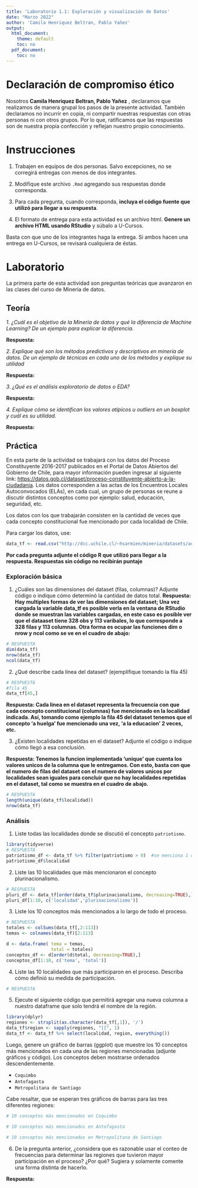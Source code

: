 ---
title: 'Laboratorio 1.1: Exploración y visualización de Datos'
date: "Marzo 2022"
author: 'Camila Henriquez Beltran, Pablo Yañez'
output:
  html_document:
    theme: default
    toc: no
  pdf_document:
    toc: no
---

# Declaración de compromiso ético

Nosotros **Camila Henriquez Beltran, Pablo Yañez** , declaramos que realizamos de manera grupal los pasos de la presente actividad. También declaramos no incurrir en copia, ni compartir nuestras respuestas con otras personas ni con otros grupos. Por lo que, ratificamos que las respuestas son de nuestra propia confección y reflejan nuestro propio conocimiento.

# Instrucciones

1.  Trabajen en equipos de dos personas. Salvo excepciones, no se corregirá entregas con menos de dos integrantes.

2.  Modifique este archivo `.Rmd` agregando sus respuestas donde corresponda.

3.  Para cada pregunta, cuando corresponda, **incluya el código fuente que utilizó para llegar a su respuesta**.

4.  El formato de entrega para esta actividad es un archivo html. **Genere un archivo HTML usando RStudio** y súbalo a U-Cursos.

Basta con que uno de los integrantes haga la entrega. Si ambos hacen una entrega en U-Cursos, se revisará cualquiera de éstas.

# Laboratorio

La primera parte de esta actividad son preguntas teóricas que avanzaron en las clases del curso de Minería de datos.

## Teoría

*1. ¿Cuál es el objetivo de la Minería de datos y qué la diferencia de Machine Learning? De un ejemplo para explicar la diferencia.*

**Respuesta:**

*2. Explique qué son los métodos predictivos y descriptivos en minería de datos. De un ejemplo de técnicas en cada uno de los métodos y explique su utilidad*

**Respuesta:**

*3. ¿Qué es el análisis exploratorio de datos o EDA?*

**Respuesta:**

*4. Explique cómo se identifican los valores atípicos u outliers en un boxplot y cuál es su utilidad.*

**Respuesta:**

## Práctica

En esta parte de la actividad se trabajará con los datos del Proceso Constituyente 2016-2017 publicados en el Portal de Datos Abiertos del Gobierno de Chile, para mayor información pueden ingresar al siguiente link: <https://datos.gob.cl/dataset/proceso-constituyente-abierto-a-la-ciudadania>. Los datos corresponden a las actas de los Encuentros Locales Autoconvocados (ELAs), en cada cual, un grupo de personas se reune a discutir distintos conceptos como por ejemplo: salud, educación, seguridad, etc.

Los datos con los que trabajarán consisten en la cantidad de veces que cada concepto constitucional fue mencionado por cada localidad de Chile.

Para cargar los datos, use:

```{r}
data_tf <- read.csv("http://dcc.uchile.cl/~hsarmien/mineria/datasets/actas.txt", header = T)
```

**Por cada pregunta adjunte el código R que utilizó para llegar a la respuesta. Respuestas sin código no recibirán puntaje**

### Exploración básica

1.  ¿Cuáles son las dimensiones del dataset (filas, columnas)? Adjunte código o indique cómo determinó la cantidad de datos total. **Respuesta: Hay multiples formas de ver las dimensiones del dataset; Una vez cargada la variable data_tf es posible verla en la ventana de RStudio donde se muestran las variables cargadas, en este caso es posible ver que el dataaset tiene 328 obs y 113 varibales, lo que corresponde a 328 filas y 113 columnas. Otra forma es ocupar las funciones dim o nrow y ncol como se ve en el cuadro de abajo:**

```{r}
# RESPUESTA
dim(data_tf)
nrow(data_tf)
ncol(data_tf)
```

2.  ¿Qué describe cada línea del dataset? (ejemplifique tomando la fila 45)

```{r}
# RESPUESTA
#fila 45
data_tf[45,]

```

**Respuesta: Cada linea en el dataset representa la frecuencia con que cada concepto constitucional (columnas) fue mencionado en la localidad indicada. Así, tomando como ejemplo la fila 45 del dataset tenemos que el concepto 'a huelga' fue mencionado una vez, 'a la educacion' 2 veces, etc.**

3.  ¿Existen localidades repetidas en el dataset? Adjunte el código o indique cómo llegó a esa conclusión.

**Respuesta: Tenemos la funcion implementada 'unique' que cuenta los valores unicos de la columna que le entregamos. Con esto, basta con que el numero de filas del dataset con el numero de valores unicos por localidades sean iguales para concluir que no hay localidades repetidas en el dataset, tal como se muestra en el cuadro de abajo.**

```{r}
# RESPUESTA
length(unique(data_tf$localidad))
nrow(data_tf)

```

### Análisis

1.  Liste todas las localidades donde se discutió el concepto `patriotismo`.

```{r}
library(tidyverse)
# RESPUESTA
patriotismo_df <- data_tf %>% filter(patriotismo > 0)  #se menciona 1 o mas veces patriotismo
patriotismo_df$localidad

```

2.  Liste las 10 localidades que más mencionaron el concepto plurinacionalismo.

```{r}
# RESPUESTA
pluri_df <- data_tf[order(data_tf$plurinacionalismo, decreasing=TRUE),]
pluri_df[1:10, c('localidad','plurinacionalismo')]
```

3.  Liste los 10 conceptos más mencionados a lo largo de todo el proceso.

```{r}
# RESPUESTA
totales <- colSums(data_tf[,2:113])
temas <- colnames(data_tf)[2:113]

d <- data.frame( tema = temas,
                 total = totales)
conceptos_df <- d[order(d$total, decreasing=TRUE),]
conceptos_df[1:10, c('tema', 'total')]
```

4.  Liste las 10 localidades que más participaron en el proceso. Describa cómo definió su medida de participación.

```{r}
# RESPUESTA
```

5.  Ejecute el siguiente código que permitirá agregar una nueva columna a nuestro dataframe que solo tendrá el nombre de la región.

```{r, message = F, warning=F}
library(dplyr)
regiones <- strsplit(as.character(data_tf[,1]), '/')
data_tf$region <- sapply(regiones, "[[", 1)
data_tf <- data_tf %>% select(localidad, region, everything())
```

Luego, genere un gráfico de barras (ggplot) que muestre los 10 conceptos más mencionados en cada una de las regiones mencionadas (adjunte gráficos y código). Los conceptos deben mostrarse ordenados descendentemente.

-   `Coquimbo`
-   `Antofagasta`
-   `Metropolitana de Santiago`

Cabe resaltar, que se esperan tres gráficos de barras para las tres diferentes regiones:

```{r}
# 10 conceptos más mencionados en Coquimbo
```

```{r}
# 10 conceptos más mencionados en Antofagasta
```

```{r}
# 10 conceptos más mencionados en Metropolitana de Santiago
```

6.  De la pregunta anterior, ¿considera que es razonable usar el conteo de frecuencias para determinar las regiones que tuvieron mayor participación en el proceso? ¿Por qué? Sugiera y solamente comente una forma distinta de hacerlo.

**Respuesta:**
